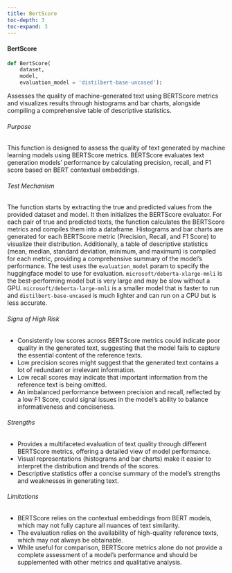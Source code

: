 ```yaml
---
title: BertScore
toc-depth: 3
toc-expand: 3
---
```






 
#### BertScore

```python
def BertScore(
    dataset,
    model,
    evaluation_model = 'distilbert-base-uncased'):
```

Assesses the quality of machine-generated text using BERTScore metrics and visualizes results through histograms
and bar charts, alongside compiling a comprehensive table of descriptive statistics.

###### Purpose

This function is designed to assess the quality of text generated by machine learning models using BERTScore
metrics. BERTScore evaluates text generation models' performance by calculating precision, recall, and F1 score
based on BERT contextual embeddings.

###### Test Mechanism

The function starts by extracting the true and predicted values from the provided dataset and model. It then
initializes the BERTScore evaluator. For each pair of true and predicted texts, the function calculates the
BERTScore metrics and compiles them into a dataframe. Histograms and bar charts are generated for each BERTScore
metric (Precision, Recall, and F1 Score) to visualize their distribution. Additionally, a table of descriptive
statistics (mean, median, standard deviation, minimum, and maximum) is compiled for each metric, providing a
comprehensive summary of the model's performance. The test uses the `evaluation_model` param to specify the
huggingface model to use for evaluation. `microsoft/deberta-xlarge-mnli` is the best-performing model but is
very large and may be slow without a GPU. `microsoft/deberta-large-mnli` is a smaller model that is faster to
run and `distilbert-base-uncased` is much lighter and can run on a CPU but is less accurate.

###### Signs of High Risk

- Consistently low scores across BERTScore metrics could indicate poor quality in the generated text, suggesting
that the model fails to capture the essential content of the reference texts.
- Low precision scores might suggest that the generated text contains a lot of redundant or irrelevant information.
- Low recall scores may indicate that important information from the reference text is being omitted.
- An imbalanced performance between precision and recall, reflected by a low F1 Score, could signal issues in the
model's ability to balance informativeness and conciseness.

###### Strengths

- Provides a multifaceted evaluation of text quality through different BERTScore metrics, offering a detailed view
of model performance.
- Visual representations (histograms and bar charts) make it easier to interpret the distribution and trends of the
scores.
- Descriptive statistics offer a concise summary of the model's strengths and weaknesses in generating text.

###### Limitations

- BERTScore relies on the contextual embeddings from BERT models, which may not fully capture all nuances of text
similarity.
- The evaluation relies on the availability of high-quality reference texts, which may not always be obtainable.
- While useful for comparison, BERTScore metrics alone do not provide a complete assessment of a model's
performance and should be supplemented with other metrics and qualitative analysis.




 